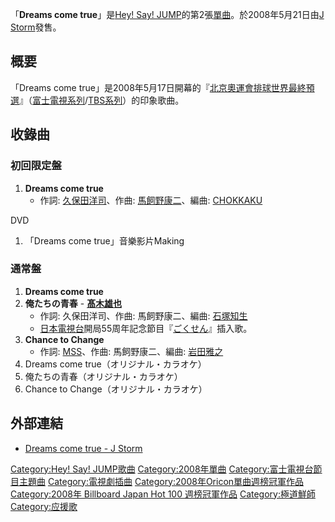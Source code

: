 {{Unreferenced|time=2012-02-23T10:23:48+00:00 }}
{{Infobox Single|
| Name           = Dreams come true
| Artist         = [[Hey!_Say!_JUMP|Hey! Say! JUMP]] 
| Released       = 2008年5月21日
| Recorded       = 
| Genre          = [[J-POP|J-POP]] 
| Length         = 23分20秒（通常盤）<br />3分49秒（初回限定盤）
| Label          = [[J_Storm|J Storm]]
| Reviews        = 
| Chart position = *週間最高位1位（[[Oricon公信榜|Oricon]]）
*1位（[[Japan_Hot_100|Japan Hot 100]]）
*1位（Billboard 最熱門單曲銷售）
*2008年度年間順位25位（Oricon）
*登場回数34回（Oricon）
| Certification  = *白金唱片（[[日本唱片協会|日本唱片協会]]）
| Last single     = [[Ultra_Music_Power|Ultra Music Power]]<br />（2007年）
| This single    = '''Dreams come true'''<br />（2008年）
| Next single    = [[Your_Seed/冒險騎士|Your Seed/冒險騎士]]<br />（2008年）
}}
「'''Dreams come true'''」是[[Hey!_Say!_JUMP|Hey! Say! JUMP]]的第2張[[單曲|單曲]]。於2008年5月21日由[[J_Storm|J Storm]]發售。

== 概要 ==
「Dreams come true」是2008年5月17日開幕的『[[北京奧運會排球世界最終預選|北京奧運會排球世界最終預選]]』（[[富士電視網|富士電視系列]]/[[Japan_News_Network|TBS系列]]）的印象歌曲。

== 收錄曲 ==
=== 初回限定盤 ===
# '''Dreams come true'''
#* 作詞: [[久保田洋司|久保田洋司]]、作曲: [[馬飼野康二|馬飼野康二]]、編曲: [[CHOKKAKU|CHOKKAKU]]
;DVD 
# 「Dreams come true」音樂影片Making

=== 通常盤 ===
# '''Dreams come true'''
# '''俺たちの青春''' - '''[[高木雄也|髙木雄也]]'''
#* 作詞: 久保田洋司、作曲: 馬飼野康二、編曲: [[石塚知生|石塚知生]]
#* [[日本電視台|日本電視台]]開局55周年記念節目『[[ごくせん_(テレビドラマ)#第3シリーズ|ごくせん]]』插入歌。
# '''Chance to Change'''
#* 作詞: [[MSS|MSS]]、作曲: 馬飼野康二、編曲: [[岩田雅之|岩田雅之]]
# Dreams come true（オリジナル・カラオケ）
# 俺たちの青春（オリジナル・カラオケ）
# Chance to Change（オリジナル・カラオケ）

== 外部連結 ==
* [https://web.archive.org/web/20130120053320/http://www.j-storm.co.jp/heysayjump/disco/single/s_02.html Dreams come true - J Storm]

{{Hey! Say! JUMP}}
{{Oricon單曲週榜冠軍 (2008年)|2008年6月2日}}
{{Billboard JAPAN Hot 100 週榜冠軍 (2008年)|2008年6月2日}}

{{single-stub}}
{{DEFAULTSORT:Dreams Come True}}
[[Category:Hey!_Say!_JUMP歌曲|Category:Hey! Say! JUMP歌曲]]
[[Category:2008年單曲|Category:2008年單曲]]
[[Category:富士電視台節目主題曲|Category:富士電視台節目主題曲]]
[[Category:電視劇插曲|Category:電視劇插曲]]
[[Category:2008年Oricon單曲週榜冠軍作品|Category:2008年Oricon單曲週榜冠軍作品]]
[[Category:2008年_Billboard_Japan_Hot_100_週榜冠軍作品|Category:2008年 Billboard Japan Hot 100 週榜冠軍作品]]
[[Category:極道鮮師|Category:極道鮮師]]
[[Category:应援歌|Category:应援歌]]